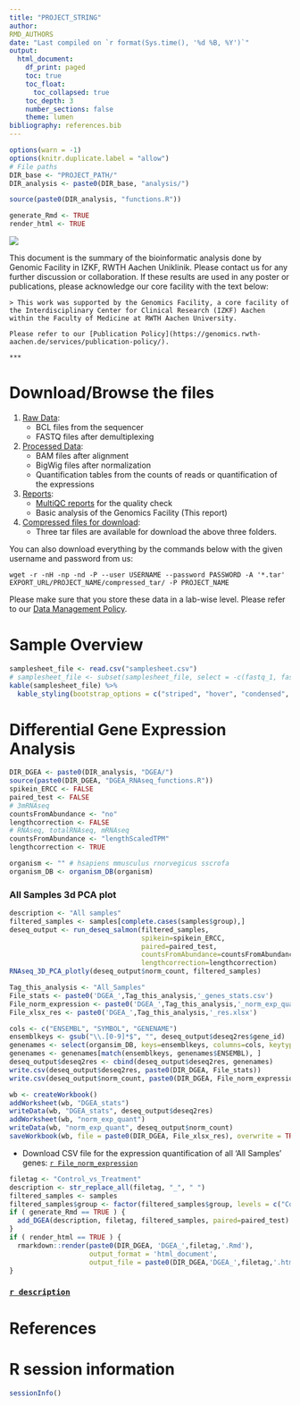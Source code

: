 ```yaml
---
title: "PROJECT_STRING"
author: 
RMD_AUTHORS
date: "Last compiled on `r format(Sys.time(), '%d %B, %Y')`"
output:
  html_document:
    df_print: paged
    toc: true
    toc_float:
      toc_collapsed: true
    toc_depth: 3
    number_sections: false
    theme: lumen
bibliography: references.bib
---
```


```r
options(warn = -1)
options(knitr.duplicate.label = "allow")
# File paths
DIR_base <- "PROJECT_PATH/"
DIR_analysis <- paste0(DIR_base, "analysis/")

source(paste0(DIR_analysis, "functions.R"))

generate_Rmd <- TRUE
render_html <- TRUE
```

![](RMD_INSTITUTE_LOGO)

This document is the summary of the bioinformatic analysis done by Genomic Facility in IZKF, RWTH Aachen Uniklinik. Please contact us for any further discussion or collaboration. If these results are used in any poster or publications, please acknowledge our core facility with the text below:

    > This work was supported by the Genomics Facility, a core facility of the Interdisciplinary Center for Clinical Research (IZKF) Aachen within the Faculty of Medicine at RWTH Aachen University.

    Please refer to our [Publication Policy](https://genomics.rwth-aachen.de/services/publication-policy/).

    ***

# Download/Browse the files

1. [Raw Data](EXPORT_URL/PROJECT_NAME/1_Raw_Data): 
    * BCL files from the sequencer
    * FASTQ files after demultiplexing
2. [Processed Data](EXPORT_URL/PROJECT_NAME/2_Processed_data): 
    * BAM files after alignment
    * BigWig files after normalization
    * Quantification tables from the counts of reads or quantification of the expressions
3. [Reports](EXPORT_URL/PROJECT_NAME/3_Reports):
    * [MultiQC reports](EXPORT_URL/PROJECT_NAME/3_Reports/multiqc/multiqc_report.html) for the quality check
    * Basic analysis of the Genomics Facility (This report)
4. [Compressed files for download](EXPORT_URL/PROJECT_NAME/compressed_tar/):
    * Three tar files are available for download the above three folders.
  
You can also download everything by the commands below with the given username and password from us:

```
wget -r -nH -np -nd -P --user USERNAME --password PASSWORD -A '*.tar' EXPORT_URL/PROJECT_NAME/compressed_tar/ -P PROJECT_NAME 
```

Please make sure that you store these data in a lab-wise level. Please refer to our [Data Management Policy](https://genomics.rwth-aachen.de/services/data-management-policy/).

\textcolor{red}{Your data will be deleted according to this policy automatically. Please download everything.}

# Sample Overview

```r
samplesheet_file <- read.csv("samplesheet.csv")
# samplesheet_file <- subset(samplesheet_file, select = -c(fastq_1, fastq_2))
kable(samplesheet_file) %>%
  kable_styling(bootstrap_options = c("striped", "hover", "condensed", "responsive"), full_width = FALSE)
```

# Differential Gene Expression Analysis

```r
DIR_DGEA <- paste0(DIR_analysis, "DGEA/")
source(paste0(DIR_DGEA, "DGEA_RNAseq_functions.R"))
spikein_ERCC <- FALSE
paired_test <- FALSE
# 3mRNAseq
countsFromAbundance <- "no"
lengthcorrection <- FALSE
# RNAseq, totalRNAseq, mRNAseq
countsFromAbundance <- "lengthScaledTPM"
lengthcorrection <- TRUE

organism <- "" # hsapiens mmusculus rnorvegicus sscrofa
organism_DB <- organism_DB(organism)

```

### All Samples 3d PCA plot

```r
description <- "All samples"
filtered_samples <- samples[complete.cases(samples$group),]
deseq_output <- run_deseq_salmon(filtered_samples, 
                                 spikein=spikein_ERCC, 
                                 paired=paired_test,
                                 countsFromAbundance=countsFromAbundance,
                                 lengthcorrection=lengthcorrection)
RNAseq_3D_PCA_plotly(deseq_output$norm_count, filtered_samples)
```

```r
Tag_this_analysis <- "All_Samples"
File_stats <- paste0('DGEA_',Tag_this_analysis,'_genes_stats.csv')
File_norm_expression <- paste0('DGEA_',Tag_this_analysis,'_norm_exp_quant.csv')
File_xlsx_res <- paste0('DGEA_',Tag_this_analysis,'_res.xlsx')

cols <- c("ENSEMBL", "SYMBOL", "GENENAME")
ensemblkeys <- gsub("\\.[0-9]*$", "", deseq_output$deseq2res$gene_id)
genenames <- select(organsim_DB, keys=ensemblkeys, columns=cols, keytype="ENSEMBL")
genenames <- genenames[match(ensemblkeys, genenames$ENSEMBL), ]
deseq_output$deseq2res <- cbind(deseq_output$deseq2res, genenames)
write.csv(deseq_output$deseq2res, paste0(DIR_DGEA, File_stats))
write.csv(deseq_output$norm_count, paste0(DIR_DGEA, File_norm_expression))

wb <- createWorkbook()
addWorksheet(wb, "DGEA_stats")
writeData(wb, "DGEA_stats", deseq_output$deseq2res)
addWorksheet(wb, "norm_exp_quant")
writeData(wb, "norm_exp_quant", deseq_output$norm_count)
saveWorkbook(wb, file = paste0(DIR_DGEA, File_xlsx_res), overwrite = TRUE)
```

* Download CSV file for the expression quantification of all 'All Samples' genes: [`r File_norm_expression`](`r paste0("DGEA/",File_norm_expression)`)

<!-- ### [Correlation analysis](DGEA_correlation_analysis.html) -->


```r
filetag <- "Control_vs_Treatment"
description <- str_replace_all(filetag, "_", " ")
filtered_samples <- samples
filtered_samples$group <- factor(filtered_samples$group, levels = c("Control","Treatment"))
if ( generate_Rmd == TRUE ) {
  add_DGEA(description, filetag, filtered_samples, paired=paired_test)
}
if ( render_html == TRUE ) {
  rmarkdown::render(paste0(DIR_DGEA, 'DGEA_',filetag,'.Rmd'), 
                    output_format = 'html_document',
                    output_file = paste0(DIR_DGEA,'DGEA_',filetag,'.html'))
}

```
### [`r description`](`r paste0(DIR_DGEA, 'DGEA_',filetag,'.html')`)

<!-- INSERTING POINT -->

# References

<div id="refs"></div>


# R session information

```r
sessionInfo()
```